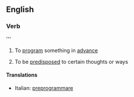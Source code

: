 ==English==

===Verb===
{{en-verb|preprograms|preprogramming|preprogrammed}}''' {{transitive}}

# To [[program]] something in [[advance]]
# {{idiom}} To be [[predisposed]] to certain thoughts or ways

====Translations====
{{top}}
*Italian: [[preprogrammare]]
{{mid}}

{{bottom}}
